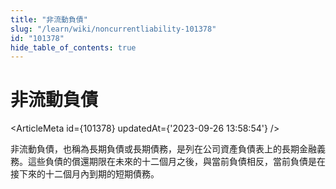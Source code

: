 ```yaml
---
title: "非流動負債"
slug: "/learn/wiki/noncurrentliability-101378"
id: "101378"
hide_table_of_contents: true
---
```



# 非流動負債

<ArticleMeta id={101378} updatedAt={'2023-09-26 13:58:54'} />
<div className='border-solid border-b border-t-0 my-4 border-[var(--ifm-color-gray-300)]' />

非流動負債，也稱為長期負債或長期債務，是列在公司資產負債表上的長期金融義務。這些負債的償還期限在未來的十二個月之後，與當前負債相反，當前負債是在接下來的十二個月內到期的短期債務。
